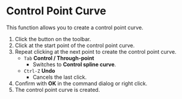 
# Control Point Curve

<Reference shortcut="" command="Control Point Curve" button="Toolbar" />

This function allows you to create a control point curve.

1. Click the button on the toolbar.
2. Click at the start point of the control point curve.
3. Repeat clicking at the next point to create the control point curve.
   - `Tab` **Control / Through-point**
      - Switches to **Control spline curve**.
   - `Ctrl-Z` **Undo**
      - Cancels the last click.
4. Confirm with **OK** in the command dialog or right click.
5. The control point curve is created.